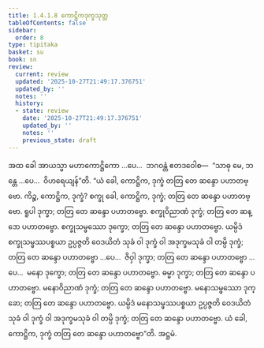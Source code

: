 ```yaml
---
title: 1.4.1.8 ကောဋ္ဌိကဒုက္ခသုတ္တ
tableOfContents: false
sidebar:
  order: 8
type: tipitaka
basket: su
book: sn
review:
  current: review
  updated: '2025-10-27T21:49:17.376751'
  updated_by: ''
  notes: ''
  history:
  - state: review
    date: '2025-10-27T21:49:17.376751'
    updated_by: ''
    notes: ''
    previous_state: draft
---
```



<ReviewStatus review={frontmatter.review} showDetails={true} />

<HypothesisAnnotation frontmatter={frontmatter} />

<DynamicBreadcrumb />

<Division number="163" book="sn" e="ch" v="18" p="303">

<Paragraph number="876" book="sn">
အထ ခေါ အာယသ္မာ မဟာကောဋ္ဌိကော …ပေ…  ဘဂဝန္တံ ဧတဒဝေါစ—  “သာဓု မေ, ဘန္တေ …ပေ…  ဝိဟရေယျန်”တိ. “ယံ ခေါ, ကောဋ္ဌိက, ဒုက္ခံ တတြ တေ ဆန္ဒော ပဟာတဗ္ဗော. ကိဉ္စ, ကောဋ္ဌိက, ဒုက္ခံ? စက္ခု ခေါ, ကောဋ္ဌိက, ဒုက္ခံ; တတြ တေ ဆန္ဒော ပဟာတဗ္ဗော. ရူပါ ဒုက္ခာ; တတြ တေ ဆန္ဒော ပဟာတဗ္ဗော. စက္ခုဝိညာဏံ ဒုက္ခံ; တတြ တေ ဆန္ဒော ပဟာတဗ္ဗော. စက္ခုသမ္ဖဿော ဒုက္ခော; တတြ တေ ဆန္ဒော ပဟာတဗ္ဗော. ယမ္ပိဒံ စက္ခုသမ္ဖဿပစ္စယာ ဥပ္ပဇ္ဇတိ ဝေဒယိတံ သုခံ ဝါ ဒုက္ခံ ဝါ အဒုက္ခမသုခံ ဝါ တမ္ပိ ဒုက္ခံ; တတြ တေ ဆန္ဒော ပဟာတဗ္ဗော …ပေ…  ဇိဝှါ ဒုက္ခာ; တတြ တေ ဆန္ဒော ပဟာတဗ္ဗော …ပေ…  မနော ဒုက္ခော; တတြ တေ ဆန္ဒော ပဟာတဗ္ဗော. ဓမ္မာ ဒုက္ခာ; တတြ တေ ဆန္ဒော ပဟာတဗ္ဗော. မနောဝိညာဏံ ဒုက္ခံ; တတြ တေ ဆန္ဒော ပဟာတဗ္ဗော. မနောသမ္ဖဿော ဒုက္ခော; တတြ တေ ဆန္ဒော ပဟာတဗ္ဗော. ယမ္ပိဒံ မနောသမ္ဖဿပစ္စယာ ဥပ္ပဇ္ဇတိ ဝေဒယိတံ သုခံ ဝါ ဒုက္ခံ ဝါ အဒုက္ခမသုခံ ဝါ တမ္ပိ ဒုက္ခံ; တတြ တေ ဆန္ဒော ပဟာတဗ္ဗော. ယံ ခေါ, ကောဋ္ဌိက, ဒုက္ခံ တတြ တေ ဆန္ဒော ပဟာတဗ္ဗော”တိ.

</Paragraph>
</Division>

<Paragraph number="877" type="center" book="sn">
အဋ္ဌမံ.
</Paragraph>